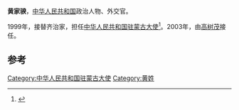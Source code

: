 '''黄家骙'''，[[中华人民共和国|中华人民共和国]]政治人物、外交官。

1999年，接替齐治家，担任[[中国驻蒙古大使列表|中华人民共和国驻蒙古大使]]<ref>{{cite web|author=中华人民共和国外交部|title=中国驻蒙古历任大使|url=http://www.mfa.gov.cn/chn/pds/ziliao/wjrw/2167/2168/t9138.htm
|publisher=中华人民共和国外交部|accessdate=2012-03-06}}</ref>。2003年，由[[高树茂|高树茂]]接任。

== 参考 ==
{{reflist}}
{{start box}}
{{s-dip}}
{{succession box|[[齐治家|齐治家]]|[[高树茂|高树茂]]|[[中国驻蒙古大使列表|中华人民共和国驻蒙古大使]]|1999年9月-2003年10月}}
{{end box}}
{{中国政治人物小作品}}

[[Category:中华人民共和国驻蒙古大使|Category:中华人民共和国驻蒙古大使]]
[[Category:黄姓|Category:黄姓]]